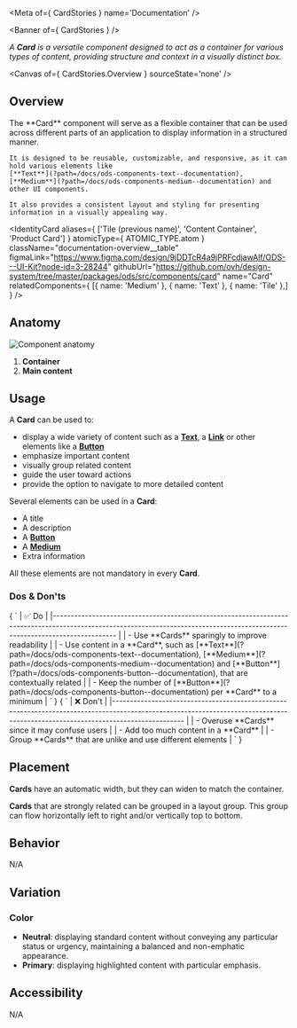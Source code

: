 
<Meta of={ CardStories } name='Documentation' />

<Banner of={ CardStories } />

_A **Card** is a versatile component designed to act as a container for various types of content, providing structure and context in a visually distinct box._

<Canvas of={ CardStories.Overview } sourceState='none' />

## Overview

<div className="documentation-overview">
  <div>
    The **Card** component will serve as a flexible container that can be used across different parts of an application
    to display information in a structured manner.

    It is designed to be reusable, customizable, and responsive, as it can hold various elements like
    [**Text**](?path=/docs/ods-components-text--documentation),
    [**Medium**](?path=/docs/ods-components-medium--documentation) and other UI components.

    It also provides a consistent layout and styling for presenting information in a visually appealing way.
  </div>

  <IdentityCard aliases={ ['Tile (previous name)', 'Content Container', 'Product Card'] }
                atomicType={ ATOMIC_TYPE.atom }
                className="documentation-overview__table"
                figmaLink="https://www.figma.com/design/9jDDTcR4a9jPRFcdjawAlf/ODS---UI-Kit?node-id=3-28244"
                githubUrl="https://github.com/ovh/design-system/tree/master/packages/ods/src/components/card"
                name="Card"
                relatedComponents={ [{ name: 'Medium' }, { name: 'Text' }, { name: 'Tile' },] } />
</div>

## Anatomy

![Component anatomy](components/card/anatomy.png "Component anatomy")

1. **Container**
2. **Main content**

## Usage

A **Card** can be used to:

* display a wide variety of content such as a [**Text**](?path=/docs/ods-components-text--documentation), a [**Link**](?path=/docs/ods-components-link--documentation) or other elements like a [**Button**](?path=/docs/ods-components-button--documentation)
* emphasize important content
* visually group related content
* guide the user toward actions
* provide the option to navigate to more detailed content

Several elements can be used in a **Card**:

* A title
* A description
* A [**Button**](?path=/docs/ods-components-button--documentation)
* A [**Medium**](?path=/docs/ods-components-medium--documentation)
* Extra information

All these elements are not mandatory in every **Card**.

### Dos & Don'ts

<Markdown className="documentation-do-table">
  { `
| ✅ Do                                                                                                                                                                                                                                                                                     |
|------------------------------------------------------------------------------------------------------------------------------------------------------------------------------                                                                                                           |
| - Use **Cards** sparingly to improve readability                                                                                                                                                                                                                                         |
| - Use content in a **Card**, such as [**Text**](?path=/docs/ods-components-text--documentation), [**Medium**](?path=/docs/ods-components-medium--documentation) and [**Button**](?path=/docs/ods-components-button--documentation), that are contextually related |
| - Keep the number of [**Button**](?path=/docs/ods-components-button--documentation) per **Card** to a minimum                                                                                                                                                                    |
` }
</Markdown>

<Markdown className="documentation-dont-table">
  { `
| ❌ Don't                                                                                                                                                                          |
|-------------------------------------------------------------------------------------------------------------------------------------------------------------------------------- |
| - Overuse **Cards** since it may confuse users                                                                                                                             |
| - Add too much content in a **Card**                                                                                                                                       |
| - Group **Cards** that are unlike and use different elements                                                                                                               |
` }
</Markdown>

## Placement

**Cards** have an automatic width, but they can widen to match the container.

**Cards** that are strongly related can be grouped in a layout group. This group can flow horizontally left to right and/or vertically top to bottom.

## Behavior

N/A

## Variation

### Color

- **Neutral**: displaying standard content without conveying any particular status or urgency, maintaining a balanced and non-emphatic appearance.
- **Primary**: displaying highlighted content with particular emphasis.

## Accessibility

N/A
